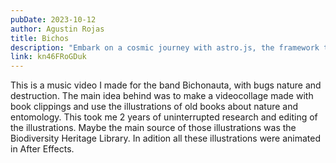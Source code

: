 ```yaml
---
pubDate: 2023-10-12
author: Agustin Rojas
title: Bichos
description: "Embark on a cosmic journey with astro.js, the framework that makes interstellar development a breeze. Pair it with Tailwind CSS for a design that's out of this world"
link: kn46FRoGDuk
---
```



<VideoPlayer client:only videolink={frontmatter.link}/>

This is a music video I made for the band Bichonauta, with bugs nature and destruction. The main idea behind was to make a videocollage made with book clippings and use the illustrations of old books about nature and entomology. This took me 2 years of uninterrupted research and editing of the illustrations. Maybe the main source of those illustrations was the Biodiversity Heritage Library. In adition all these illustrations were animated in After Effects.